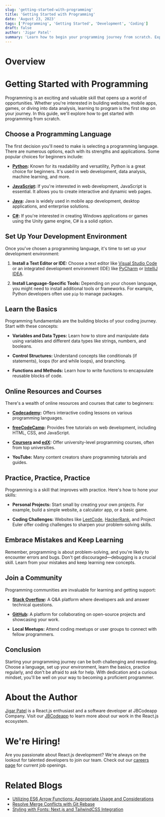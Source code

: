```yaml
---
slug: 'getting-started-with-programming'
title: 'Getting Started with Programming'
date: 'August 23, 2023'
tags: ['Programming', 'Getting Started', 'Development', 'Coding']
draft: false
author: 'Jigar Patel'
summary: 'Learn how to begin your programming journey from scratch. Explore choosing a programming language, setting up your development environment, learning the basics, finding online resources, practicing, and joining a programming community.'
---
```


# Overview

<TOCInline toc={props.toc} exclude="Overview" toHeading={2} />

# Getting Started with Programming

Programming is an exciting and valuable skill that opens up a world of opportunities. Whether you're interested in building websites, mobile apps, games, or diving into data analysis, learning to program is the first step on your journey. In this guide, we'll explore how to get started with programming from scratch.

## Choose a Programming Language

The first decision you'll need to make is selecting a programming language. There are numerous options, each with its strengths and applications. Some popular choices for beginners include:

- **[Python](https://www.python.org/):** Known for its readability and versatility, Python is a great choice for beginners. It's used in web development, data analysis, machine learning, and more.

- **[JavaScript](https://www.javascript.com/):** If you're interested in web development, JavaScript is essential. It allows you to create interactive and dynamic web pages.

- **[Java](https://www.java.com/en/):** Java is widely used in mobile app development, desktop applications, and enterprise solutions.

- **[C#](https://learn.microsoft.com/en-us/dotnet/csharp/):** If you're interested in creating Windows applications or games using the Unity game engine, C# is a solid option.

## Set Up Your Development Environment

Once you've chosen a programming language, it's time to set up your development environment:

1. **Install a Text Editor or IDE:** Choose a text editor like [Visual Studio Code](https://code.visualstudio.com/) or an integrated development environment (IDE) like [PyCharm](https://www.jetbrains.com/pycharm/) or [IntelliJ IDEA](https://www.jetbrains.com/idea/).

2. **Install Language-Specific Tools:** Depending on your chosen language, you might need to install additional tools or frameworks. For example, Python developers often use `pip` to manage packages.

## Learn the Basics

Programming fundamentals are the building blocks of your coding journey. Start with these concepts:

- **Variables and Data Types:** Learn how to store and manipulate data using variables and different data types like strings, numbers, and booleans.

- **Control Structures:** Understand concepts like conditionals (if statements), loops (for and while loops), and branching.

- **Functions and Methods:** Learn how to write functions to encapsulate reusable blocks of code.

## Online Resources and Courses

There's a wealth of online resources and courses that cater to beginners:

- **[Codecademy](https://www.codecademy.com/):** Offers interactive coding lessons on various programming languages.

- **[freeCodeCamp](https://www.freecodecamp.org/):** Provides free tutorials on web development, including HTML, CSS, and JavaScript.

- **[Coursera](https://www.coursera.org/) and [edX](https://www.edx.org/):** Offer university-level programming courses, often from top universities.

- **YouTube:** Many content creators share programming tutorials and guides.

## Practice, Practice, Practice

Programming is a skill that improves with practice. Here's how to hone your skills:

- **Personal Projects:** Start small by creating your own projects. For example, build a simple website, a calculator app, or a basic game.

- **Coding Challenges:** Websites like [LeetCode](https://leetcode.com/), [HackerRank](https://www.hackerrank.com/), and Project Euler offer coding challenges to sharpen your problem-solving skills.

## Embrace Mistakes and Keep Learning

Remember, programming is about problem-solving, and you're likely to encounter errors and bugs. Don't get discouraged—debugging is a crucial skill. Learn from your mistakes and keep learning new concepts.

## Join a Community

Programming communities are invaluable for learning and getting support:

- **[Stack Overflow](https://stackoverflow.com/):** A Q&A platform where developers ask and answer technical questions.

- **[GitHub](https://github.com/):** A platform for collaborating on open-source projects and showcasing your work.

- **Local Meetups:** Attend coding meetups or user groups to connect with fellow programmers.

## Conclusion

Starting your programming journey can be both challenging and rewarding. Choose a language, set up your environment, learn the basics, practice regularly, and don't be afraid to ask for help. With dedication and a curious mindset, you'll be well on your way to becoming a proficient programmer.

# About the Author

[Jigar Patel](https://expertlaravel.com) is a React.js enthusiast and a software developer at JBCodeapp Company. Visit our [JBCodeapp](https://jbcodeapp.com) to learn more about our work in the React.js ecosystem.

# We're Hiring!

Are you passionate about React.js development? We're always on the lookout for talented developers to join our team. Check out our [careers page](https://jbcodeapp.com) for current job openings.

# Related Blogs

- [Utilizing ES6 Arrow Functions: Appropriate Usage and Considerations](Utilizing-ES6-Arrow-Functions-Appropriate-Usage-and-Considerations)
- [Resolve Merge Conflicts with Git Rebase](Resolve-Merge-Conflicts-with-Git-Rebase)
- [Styling with Fonts: Next.js and TailwindCSS Integration](styling-with-fonts-nextjs-and-tailwindcss-integration)
